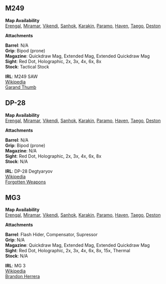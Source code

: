 
## M249

<Weapon name="M249"/>

**Map Availability**  
[Erengal](/maps/erengal),
[Miramar](/maps/miramar),
[Vikendi](/maps/vikendi),
[Sanhok](/maps/sanhok),
[Karakin](/maps/karakin),
[Paramo](/maps/paramo),
[Haven](/maps/haven),
[Taego](/maps/taego),
[Deston](/maps/deston)  

**Attachments**  

**Barrel**: N/A  
**Grip**: Bipod (prone)  
**Magazine**: Quickdraw Mag, Extended Mag, Extended Quickdraw Mag  
**Sight**: Red Dot, Holographic, 2x, 3x, 4x, 6x, 8x  
**Stock**: Tactical Stock  

**IRL**: M249 SAW  
[Wikipedia](https://en.wikipedia.org/wiki/M249_light_machine_gun)  
[Garand Thumb](https://www.youtube.com/watch?v=NMySKK9vxDs)   

## DP-28

<Weapon name="DP28"/>

**Map Availability**  
[Erengal](/maps/erengal),
[Miramar](/maps/miramar),
[Vikendi](/maps/vikendi),
[Sanhok](/maps/sanhok),
[Karakin](/maps/karakin),
[Paramo](/maps/paramo),
[Haven](/maps/haven),
[Taego](/maps/taego),
[Deston](/maps/deston)  

**Attachments**  

**Barrel**: N/A  
**Grip**: Bipod (prone)    
**Magazine**: N/A  
**Sight**: Red Dot, Holographic, 2x, 3x, 4x, 6x, 8x  
**Stock**: N/A  

**IRL**: DP-28 Degtyaryov  
[Wikipedia](https://en.wikipedia.org/wiki/Degtyaryov_machine_gun)  
[Forgotten Weapons](https://www.youtube.com/watch?v=YcObPy2HEsg)  

## MG3

<Weapon name="MG3"/>

**Map Availability**  
[Erengal](/maps/erengal),
[Miramar](/maps/miramar),
[Vikendi](/maps/vikendi),
[Sanhok](/maps/sanhok),
[Karakin](/maps/karakin),
[Paramo](/maps/paramo),
[Haven](/maps/haven),
[Taego](/maps/taego),
[Deston](/maps/deston)  

**Attachments**  

**Barrel**: Flash Hider, Compensator, Supressor  
**Grip**: N/A  
**Magazine**: Quickdraw Mag, Extended Mag, Extended Quickdraw Mag  
**Sight**: Red Dot, Holographic, 2x, 3x, 4x, 6x, 8x, 15x, Thermal  
**Stock**: N/A  

**IRL**: MG 3  
[Wikipedia](https://en.wikipedia.org/wiki/MG_3_machine_gun)  
[Brandon Herrera](https://www.youtube.com/watch?v=DbomKGDZD7E)  
